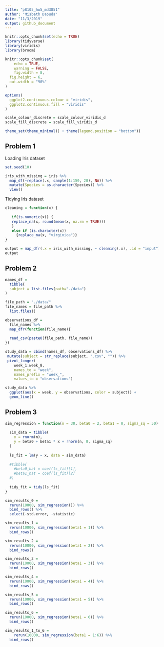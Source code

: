 ```yaml
---
title: "p8105_hw5_md3851"
author: "Misbath Daouda"
date: "11/3/2019"
output: github_document
---
```


```r
knitr::opts_chunk$set(echo = TRUE)
library(tidyverse)
library(viridis)
library(broom)

knitr::opts_chunk$set(
	echo = TRUE,
	warning = FALSE,
	fig.width = 8, 
  fig.height = 6,
  out.width = "90%"
)

options(
  ggplot2.continuous.colour = "viridis",
  ggplot2.continuous.fill = "viridis"
)

scale_colour_discrete = scale_colour_viridis_d
scale_fill_discrete = scale_fill_viridis_d

theme_set(theme_minimal() + theme(legend.position = "bottom"))
```

## Problem 1 

Loading Iris dataset
```r
set.seed(10)

iris_with_missing = iris %>% 
  map_df(~replace(.x, sample(1:150, 20), NA)) %>%
  mutate(Species = as.character(Species)) %>% 
  view()
```

Tidying Iris dataset
```r
cleaning = function(x) {
  
   if(is.numeric(x)) {
   replace_na(x, round(mean(x, na.rm = TRUE)))
   }
   else if (is.character(x)) 
     {replace_na(x, "virginica")}
}

output = map_dfr(.x = iris_with_missing, ~ cleaning(.x), .id = "input")
output 
```

## Problem 2

```r
names_df = 
  tibble(
  subject = list.files(path="./data")
)

file_path = "./data/"
file_names = file_path %>% 
  list.files()

observations_df = 
  file_names %>%
  map_dfr(function(file_name){
  
  read_csv(paste0(file_path, file_name))
}) 

study_data = cbind(names_df, observations_df) %>%
 mutate(subject = str_replace(subject, ".csv", "")) %>%
 pivot_longer(
    week_1:week_8,
    names_to = "week",
    names_prefix = "week_",
    values_to = "observations") 

study_data %>%
  ggplot(aes(x = week, y = observations, color = subject)) +
  geom_line()


```

## Problem 3 

```r
sim_regression = function(n = 30, beta0 = 2, beta1 = 0, sigma_sq = 50) {
  
  sim_data = tibble(
    x = rnorm(n),
    y = beta0 + beta1 * x + rnorm(n, 0, sigma_sq)
  )
  
  ls_fit = lm(y ~ x, data = sim_data)
  
  #tibble(
    #beta0_hat = coef(ls_fit)[1],
    #beta1_hat = coef(ls_fit)[2]
  #)
  
  tidy_fit = tidy(ls_fit)
}

sim_results_0 = 
  rerun(10000, sim_regression()) %>% 
  bind_rows() %>% 
  select(-std.error, -statistic)
```

```r
sim_results_1 = 
  rerun(10000, sim_regression(beta1 = 1)) %>% 
  bind_rows()

sim_results_2 = 
  rerun(10000, sim_regression(beta1 = 2)) %>% 
  bind_rows()

sim_results_3 = 
  rerun(10000, sim_regression(beta1 = 3)) %>% 
  bind_rows()

sim_results_4 = 
  rerun(10000, sim_regression(beta1 = 4)) %>% 
  bind_rows()

sim_results_5 = 
  rerun(10000, sim_regression(beta1 = 5)) %>% 
  bind_rows()

sim_results_6 = 
  rerun(10000, sim_regression(beta1 = 6)) %>% 
  bind_rows()
```

```r
sim_results_1_to_6 = 
    rerun(10000, sim_regression(beta1 = 1:6)) %>% 
  bind_rows()
```




